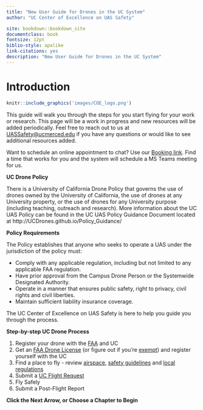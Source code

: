 ```yaml
--- 
title: "New User Guide for Drones in the UC System"
author: "UC Center of Excellence on UAS Safety"

site: bookdown::bookdown_site
documentclass: book
fontsize: 12pt
biblio-style: apalike
link-citations: yes
description: "New User Guide for Drones in the UC System"
---
```


# Introduction {-}


```r
knitr::include_graphics('images/COE_logo.png')
```

This guide will walk you through the steps for you start flying for your work or research.  This page will be a work in progress and new resources will be added periodically.  Feel free to reach out to us at [UASSafety@ucmerced.edu](mailto:UASSafety@ucmerced.edu) if you have any questions or would like to see additional resources added.

Want to schedule an online appointment to chat?  Use our [Booking link](https://outlook.office365.com/owa/calendar/UCCenterofExcellenceonUASSafety@merced.onmicrosoft.com/bookings/). Find a time that works for you and the system will schedule a MS Teams meeting for us.

**UC Drone Policy**

There is a University of California Drone Policy that governs the use of drones owned by the University of California, the use of drones at any University property, or the use of drones for any University purpose (including teaching, outreach and research).  More information about the UC UAS Policy can be found in the UC UAS Policy Guidance Document located at http://UCDrones.github.io/Policy_Guidance/

**Policy Requirements**

The Policy establishes that anyone who seeks to operate a UAS under the jurisdiction of the policy must:

 - Comply with any applicable regulation, including but not limited to any applicable FAA regulation.
 - Have prior approval from the Campus Drone Person or the Systemwide Designated Authority.
 - Operate in a manner that ensures public safety, right to privacy, civil rights and civil liberties.
 - Maintain sufficient liability insurance coverage.
    
The UC Center of Excellence on UAS Safety is here to help you guide you through the process.  

**Step-by-step UC Drone Process**

1. Register your drone with the [FAA](#registration) and UC
2. Get an [FAA Drone License](#license) (or figure out if you're [exempt](#difference)) and register yourself with the UC
3. Find a place to fly - review [airspace](#airspace-info), [safety guidelines](#safety-guidelines) and [local regulations](#local-regulations)
4. Submit a [UC Flight Request](#UCDrones-project)
5. Fly Safely
6. Submit a Post-Flight Report


**Click the Next Arrow, or Choose a Chapter to Begin**

<!--
## Outline {-}

### Complying with Regulations {-}

- [Register your Drone with the FAA](#ch-register) 
- [Do I need a License?](#ch-license)
- [How to get a License](#ch-get-license)
- [How to get Airspace Information](#ch-airspace-info)
- [TRUST Certificate](#ch-TRUST)

### Getting UC Approval {-}

- [About UC Drones](#ch-about-UCdrones)
- [Registering your drone with your campus](#ch-add-drone)
- [Creating a flight request](#ch-UCDrones-project)
- Post-Flight Reporting
- Where to get more help

### Planning for Safety {-}

- Planning a Safe Mission
- [Safety Guidelines](#ch-safety-guidelines)
- [Fire Safety](#ch-fire-safety)
- Working around people and non-participants
- [UAS and Privacy](#ch-privacy)

### Insurance {-}

- [UAS Liability Insurance](#ch-liability-insurance)
- [UAS Property Insurance](#ch-hull-insurance)

### More Details {-}

- [Common UAS Violations](#ch-common-UAS-violations)
- [Reporting UAS accidents](#ch-uas-accident)
- [Local UAS Regulations](#ch-local-UAS-regulations)
- [How do I update or replace my License?]
-->